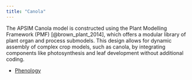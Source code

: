 ```yaml
---
title: "Canola"
---
```


The APSIM Canola model is constructed using the Plant Modelling Framework (PMF) [@brown_plant_2014], which offers a modular library of plant organ and process submodels. This design allows for dynamic assembly of complex crop models, such as canola, by integrating components like photosynthesis and leaf development without additional coding.


* [Phenology](Phenology)

